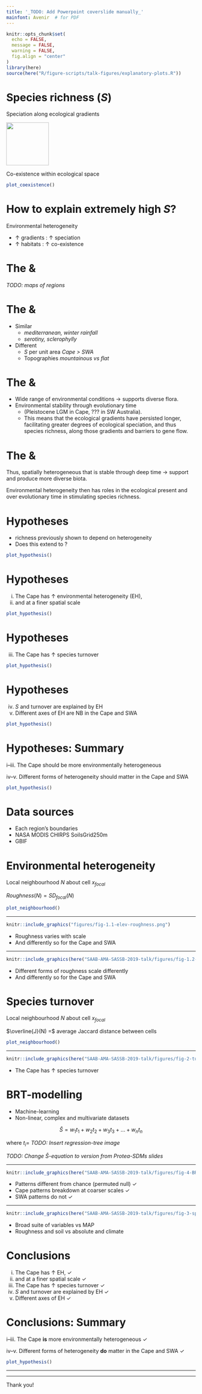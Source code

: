 ```yaml
---
title: '_TODO: Add Powerpoint coverslide manually_'
mainfont: Avenir  # for PDF
---
```


```r
knitr::opts_chunk$set(
  echo = FALSE,
  message = FALSE,
  warning = FALSE,
  fig.align = "center"
)
library(here)
source(here("R/figure-scripts/talk-figures/explanatory-plots.R"))
```

# Species richness ($S$)

\center Speciation along ecological gradients

\center ![](figures/speciation.png){ width=3cm }

<!--FIXME
```r
knitr::include_graphics(here("SAAB-AMA-SASSB-2019-talk/figures/speciation.png"))
```
-->

\center Co-existence within ecological space

```r
plot_coexistence()
```

# How to explain extremely high $S$?

Environmental heterogeneity\footnotemark[1]\footnotemark[2]\footnotemark[3]

- $\uparrow$ gradients : $\uparrow$ speciation
- $\uparrow$ habitats : $\uparrow$ co-existence

\footnotetext[1]{Cramer \& Verboom 2016. \emph{J. Biogeography} 44(3)}
\footnotetext[2]{Kreft \& Jetz 2007. \emph{PNAS} 104(14)}
\footnotetext[3]{Thuiller et al. 2006. \emph{Ecography} 29(5)}

# The \textcolor{orange}{Cape} & \textcolor{blue}{SWA}

_TODO: maps of regions_

# The \textcolor{orange}{Cape} & \textcolor{blue}{SWA}

- Similar
  - \textcolor{brown}{Environments} \hfill _mediterranean, winter rainfall_
  - \textcolor{green}{Plant ecologies} \hfill _serotiny, sclerophylly_

- Different
  - $S$ per unit area \hfill _Cape > SWA_
  - Topographies \hfill _mountainous vs flat_

# The \textcolor{orange}{Cape} & \textcolor{blue}{SWA}

- Wide range of environmental conditions $\rightarrow$ supports diverse flora.
- Environmental stability through evolutionary time 
  - (Pleistocene LGM in Cape, ??? in SW Australia).
  - This means that the ecological gradients have persisted longer, facilitating greater degrees of ecological speciation, and thus species richness, along those gradients and barriers to gene flow.

# The \textcolor{orange}{Cape} & \textcolor{blue}{SWA}

Thus, spatially heterogeneous that is stable through deep time $\rightarrow$ support and produce more diverse biota. 

Environmental heterogeneity then has roles in the ecological present and over evolutionary time in stimulating species richness\footnotemark[1]\footnotemark[2]\footnotemark[3].

\footnotetext[1]{Cramer \& Verboom 2016. \emph{J. Biogeography} 44(3)}
\footnotetext[2]{Kreft \& Jetz 2007. \emph{PNAS} 104(14)}
\footnotetext[3]{Thuiller et al. 2006. \emph{Ecography} 29(5)}

<!--
Cramer & Verboom 2016. _J. Biogeography_ 44(3)
Gaston 2000. _Nature_ 405(6783)
Kreft & Jetz 2007. _PNAS_ 104(14)
Mouchet et al. 2015. _PLoS ONE_ 10(7)
Thuiller et al. 2006. _Ecography_ 29(5)
-->

# Hypotheses

- \textcolor{orange}{Cape} richness previously shown to depend on heterogeneity\footnotemark[1]
- Does this extend to \textcolor{blue}{SWA}?

```r
plot_hypothesis()
```

\footnotetext[1]{Cramer \& Verboom 2016. \emph{J. Biogeography} 44(3)}

# Hypotheses

i. The Cape has $\uparrow$ environmental heterogeneity (EH),
ii. and at a finer spatial scale

```r
plot_hypothesis()
```

# Hypotheses

iii. The Cape has $\uparrow$ species turnover

```r
plot_hypothesis()
```

# Hypotheses

iv. $S$ and turnover are explained by EH
v. Different axes of EH are NB in the Cape and SWA 

\textcolor{brown}{(Soil?)}
  
```r
plot_hypothesis()
```

# Hypotheses: Summary

i--iii. The Cape should be more environmentally heterogeneous

iv--v. Different forms of heterogeneity should matter in the Cape and SWA

```r
plot_hypothesis()
```

# Data sources

- Each region’s boundaries
- \textcolor{brown}{Environmental data}
  \par \hfill NASA MODIS
  \par \hfill CHIRPS
  \par \hfill SoilsGrid250m
- \textcolor{green}{Vascular plant occurrence records}
  \par \hfill GBIF

# Environmental heterogeneity

Local neighbourhood $N$ about cell $x_{focal}$

$Roughness(N) = SD_{focal}(N)$

```r
plot_neighbourhood()
```

***

```r
knitr::include_graphics("figures/fig-1.1-elev-roughness.png")
```

- Roughness varies with scale
- And differently so for the Cape and SWA

***

```r
knitr::include_graphics(here("SAAB-AMA-SASSB-2019-talk/figures/fig-1.2-CLES-roughness.png"))
```

- Different forms of roughness scale differently
- And differently so for the Cape and SWA

# Species turnover

Local neighbourhood $N$ about cell $x_{focal}$

$\overline{J}(N) =$ average Jaccard distance between cells

```r
plot_neighbourhood()
```

***

```r
knitr::include_graphics(here("SAAB-AMA-SASSB-2019-talk/figures/fig-2-turnover.png"))
```

- The Cape has $\uparrow$ species turnover

# BRT-modelling

- Machine-learning
- Non-linear, complex and multivariate datasets

$$
  \hat{S} = w_1 t_1 + w_2 t_2 + w_3 t_3 + \dots + w_n t_n
$$

where $t_i =$ _TODO: Insert regression-tree image_

_TODO: Change $\hat{S}$-equation to version from Protea-SDMs slides_

***

```r
knitr::include_graphics(here("SAAB-AMA-SASSB-2019-talk/figures/fig-4-BRT-model-quality.png"))
```

- Patterns different from chance (permuted null) \hfill $\checkmark$
- Cape patterns breakdown at coarser scales \hfill $\checkmark$
- SWA patterns do not \hfill $\checkmark$

***

```r
knitr::include_graphics(here("SAAB-AMA-SASSB-2019-talk/figures/fig-3-species-environment-relationships.png"))
```

- Broad suite of variables vs MAP
- Roughness and soil vs absolute and climate

# Conclusions

i. The Cape has $\uparrow$ EH, \hfill $\checkmark$
ii. and at a finer spatial scale \hfill $\checkmark$
iii. The Cape has $\uparrow$ species turnover \hfill $\checkmark$
iv. $S$ and turnover are explained by EH \hfill $\checkmark$
v. Different axes of EH \hfill $\checkmark$

# Conclusions: Summary

i--iii. The Cape **is** more environmentally heterogeneous \hfill $\checkmark$

iv--v. Different forms of heterogeneity **do** matter in the Cape and SWA \hfill $\checkmark$

```r
plot_hypothesis()
```

***

\center \textcolor{brown}{Soil?}

***

\center Thank you\footnotemark[1]!

\footnotetext[1]{And an extra thank you to Mike and Tony}
